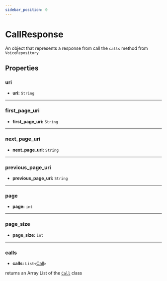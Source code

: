 ```yaml
---
sidebar_position: 0
---
```


# CallResponse

An object that represents a response from call the `calls` method from `VoiceRepository`

## Properties

### uri

- **uri:** `String`

---

### first_page_uri

- **first_page_uri:** `String`

---

### next_page_uri

- **next_page_uri:** `String`

---

### previous_page_uri

- **previous_page_uri:** `String`

---

### page

- **page:** `int`

---

### page_size

- **page_size:** `int`

---

### calls

- **calls:** `List<`[Call](cxml/java/reference/voice/classes/Call.mdx)`>`

returns an Array List of the [`Call`](cxml/java/reference/voice/classes/Call.mdx) class